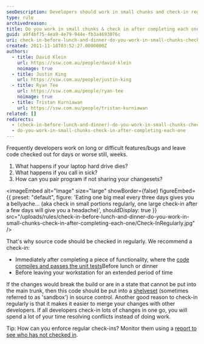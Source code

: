 ```yaml
---
seoDescription: Developers should work in small chunks and check-in regularly, before leaving their workstation or after completing each task, to ensure code stability and ease of merging with other developers.
type: rule
archivedreason:
title: Do you work in small chunks & check in after completing each one?
guid: a9f4bf75-4ea9-4e79-944e-fb3a4693076c
uri: check-in-before-lunch-and-dinner-do-you-work-in-small-chunks-check-in-after-completing-each-one
created: 2011-11-18T03:52:27.0000000Z
authors:
  - title: David Klein
    url: https://ssw.com.au/people/david-klein
    noimage: true
  - title: Justin King
    url: https://ssw.com.au/people/justin-king
  - title: Ryan Tee
    url: https://ssw.com.au/people/ryan-tee
    noimage: true
  - title: Tristan Kurniawan
    url: https://ssw.com.au/people/tristan-kurniawan
related: []
redirects:
  - (check-in-before-lunch-and-dinner)-do-you-work-in-small-chunks-check-in-after-completing-each-one
  - do-you-work-in-small-chunks-check-in-after-completing-each-one
---
```


Frequently developers work on long or difficult features/bugs and leave code checked out for days or worse still, weeks.

1. What happens if your laptop hard drive dies?
2. What happens if you call in sick?
3. How can you pair program if not sharing your changesets?

<imageEmbed
  alt="Image"
  size="large"
  showBorder={false}
  figureEmbed={{
    preset: "default",
    figure: 'Eating one big meal every three days gives you a bellyache... (aka check in small portions regularly, one large check-in after a few days will give you a headache)',
    shouldDisplay: true
  }}
  src="/uploads/rules/check-in-before-lunch-and-dinner-do-you-work-in-small-chunks-check-in-after-completing-each-one/Check-InRegularly.jpg"
/>

That's why source code should be checked in regularly. We recommend a check-in:

* Immediately after completing a piece of functionality, where the
  [code compiles and passes the unit tests](/after-work-do-you-only-check-in-code-when-it-has-compiled-and-passed-the-unit-tests)Before lunch or dinner
* Before leaving your workstation for an extended period of time

If the changes would break the build or are in a state that cannot be put into the main trunk, then this code should be put into a [shelveset](http://msdn.microsoft.com/en-us/library/ms181403.aspx) (sometimes referred to as 'sandbox') in source control.
Another good reason to check-in regularly is that it makes it easier to merge your changes with other developers. If all developers check-in lots of changes in one go, you will spend a lot of your time resolving conflicts instead of doing work.

Tip: How can you enforce regular check-ins? Monitor them using a [report to see who has not checked in](/tfs-master-do-you-have-a-report-to-see-who-has-not-checked-in).